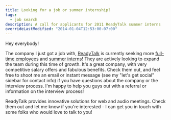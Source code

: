 ```yaml
---
title: Looking for a job or summer internship?
tags:
  - job search
description: A call for applicants for 2011 ReadyTalk summer interns
overrideLastModified: "2014-01-04T12:53:00-07:00"
---
```


Hey everybody!

The company I just got a job with, [ReadyTalk](http://www.readytalk.com) is currently seeking more
[full-time employees](http://tbe.taleo.net/NA5/ats/careers/requisition.jsp?org=READYTALK&cws=1&rid=14) and
[summer interns](http://tbe.taleo.net/NA5/ats/careers/requisition.jsp?org=READYTALK&cws=1&rid=35)! They are actively
looking to expand the team during this time of growth. It's a great company, with very competitive salary offers and
fabulous benefits. Check them out, and feel free to shoot me an email or instant message (see my "let's get social"
sidebar for contact info) if you have questions about the company or the interview process. I'm happy to help you guys
out with a referral or information on the interview process!

ReadyTalk provides innovative solutions for web and audio meetings. Check them out and let me know if you're
interested - I can get you in touch with some folks who would love to talk to you!
